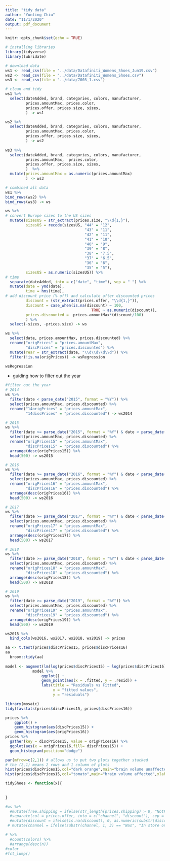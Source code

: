 ```yaml
---
title: "tidy data"
author: "Yunting Chiu"
date: "11/1/2020"
output: pdf_document
---
```


```r
knitr::opts_chunk$set(echo = TRUE)
```

```r
# installing libraries
library(tidyverse)
library(lubridate)

# download data
ws1 <- read_csv(file = "../data/Datafiniti_Womens_Shoes_Jun19.csv")
ws2 <- read_csv(file = "../data/Datafiniti_Womens_Shoes.csv")
ws3 <- read_csv(file = "../data/7003_1.csv")  

# clean and tidy
ws1 %>%
  select(dateAdded, brand, categories, colors, manufacturer,
         prices.amountMax, prices.color, 
         prices.offer, prices.size, sizes,
         ) -> ws1

ws2 %>%
  select(dateAdded, brand, categories, colors, manufacturer,
         prices.amountMax, prices.color, 
         prices.offer, prices.size, sizes,
         ) -> ws2
  
ws3 %>%
  select(dateAdded, brand, categories, colors, manufacturer,
         prices.amountMax,  prices.color, 
         prices.offer, prices.size, sizes,
         )  %>%
  mutate(prices.amountMax = as.numeric(prices.amountMax)
         ) -> ws3

# combined all data
ws1 %>%
bind_rows(ws2) %>%
bind_rows(ws3) -> ws

ws %>%
# convert Europe sizes to the US sizes
  mutate(sizesUS = str_extract(prices.size, "\\d{1,}"),
         sizesUS = recode(sizesUS, "44" = "12",
                                   "43" = "11",
                                   "42" = "11",
                                   "41" = "10", 
                                   "40" = "9",
                                   "39" = "8",
                                   "38" = "7.5",
                                   "37" = "6.5",
                                   "36" = "6",
                                   "35" = "5"),
         sizesUS = as.numeric(sizesUS)) %>%
# time 
  separate(dateAdded, into = c("date", "time"), sep = " ") %>%
  mutate(date = ymd(date),
         time = hms(time),
# add discount price (% off) and calculate after discounted prices
         discount = (str_extract(prices.offer, "\\d{1,}")),
         discount = case_when(is.na(discount) ~ 100,
                                      TRUE ~ as.numeric(discount)),
         prices.discounted =  prices.amountMax*(discount/100)
         ) %>%
  select(-sizes, -prices.size) -> ws

ws %>%
  select(date, prices.amountMax, prices.discounted) %>%
  rename("origPrices" = "prices.amountMax",
         "discPrices" = "prices.discounted") %>%
  mutate(Year = str_extract(date, "\\d\\d\\d\\d")) %>%
  filter(!is.na(origPrices)) -> wsRegression

wsRegression 
```
- guiding how to filter out the year
```r
#filter out the year
# 2014
ws %>%
  filter(date < parse_date("2015", format = "%Y")) %>%
  select(prices.amountMax, prices.discounted) %>%
  rename("14origPrices" = "prices.amountMax",
         "14discPrices" = "prices.discounted") -> ws2014

# 2015
ws %>%
  filter(date >= parse_date("2015", format = "%Y") & date < parse_date("2016", format = "%Y")) %>%
  select(prices.amountMax, prices.discounted) %>%
  rename("origPrices15" = "prices.amountMax",
         "discPrices15" = "prices.discounted") %>%
  arrange(desc(origPrices15)) %>%
  head(500) -> ws2015

# 2016
ws %>%
  filter(date >= parse_date("2016", format = "%Y") & date < parse_date("2017", format = "%Y")) %>%
  select(prices.amountMax, prices.discounted) %>%
  rename("origPrices16" = "prices.amountMax",
         "discPrices16" = "prices.discounted") %>%
  arrange(desc(origPrices16)) %>%
  head(500) -> ws2016

# 2017
ws %>%
  filter(date >= parse_date("2017", format = "%Y") & date < parse_date("2018", format = "%Y")) %>%
  select(prices.amountMax, prices.discounted) %>%
  rename("origPrices17" = "prices.amountMax",
         "discPrices17" = "prices.discounted") %>%
  arrange(desc(origPrices17)) %>%
  head(500) -> ws2017

# 2018
ws %>%
  filter(date >= parse_date("2018", format = "%Y") & date < parse_date("2019", format = "%Y")) %>%
  select(prices.amountMax, prices.discounted) %>%
  rename("origPrices18" = "prices.amountMax",
         "discPrices18" = "prices.discounted") %>%
  arrange(desc(origPrices18)) %>%
  head(500) -> ws2018

# 2019
ws %>%
  filter(date >= parse_date("2019", format = "%Y")) %>%
  select(prices.amountMax, prices.discounted) %>%
  rename("origPrices19" = "prices.amountMax",
         "discPrices19" = "prices.discounted") %>%
  arrange(desc(origPrices19)) %>%
  head(500) -> ws2019

ws2015 %>%
  bind_cols(ws2016, ws2017, ws2018, ws2019) -> prices


```

```r
aa <- t.test(prices$discPrices15, prices$discPrices16)
aa
  broom::tidy(aa) 
  
model <- augment(lm(log(prices$discPrices15) ~ log(prices$discPrices16)))
            model %>%
                ggplot() + 
                geom_point(aes(x = .fitted, y = .resid)) +
                labs(title = "Residuals vs Fitted",
                     x = "fitted values",
                     y = "residuals")
```

```r
library(mosaic)
tidy(favstats(prices$discPrices15, prices$discPrices16))
```

```r
prices %>%
    ggplot() +
    geom_histogram(aes(discPrices15)) +
    geom_histogram(aes(origPrices16)) 
prices %>%
  gather(key = discPrices15, value = origPrices16) %>% 
  ggplot(aes(x = origPrices16,fill= discPrices15)) + 
  geom_histogram(position="dodge")

par(mfrow=c(2,1)) # allows us to put two plots together stacked 
# the (2,1) means 2 rows and 1 column of plots
hist(prices$discPrices15,col="dark orange",main="brain volume unaffected",xlab='brain volume')
hist(prices$discPrices15,col="tomato",main="brain volume affected",xlab='brain volume')

```

```r
tidyShoes <- function(x){
  
  
}
```

```r
#ws %>%
  #mutate(free.shipping = ifelse(str_length(prices.shipping) > 0, "NotFree", "Free"))%>%
  #separate(col = prices.offer, into = c("channel", "discount"), sep = ":")%>%
  #mutate(discount = ifelse(is.na(discount), 0, as.numeric(substr(discount, 1, #str_length(discount)-5))/100)) %>%
 # mutate(channel = ifelse(substr(channel, 1, 3) == "Was", "In store only", channel)) -> ws

# %>%
  #count(colors) %>%
  #arrange(desc(n))
#color 
#fct_lump()
```


